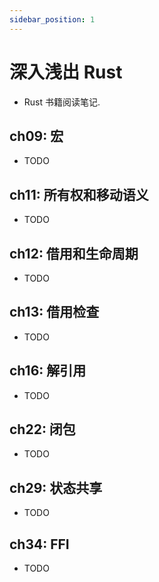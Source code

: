 ```yaml
---
sidebar_position: 1
---
```



# 深入浅出 Rust



- Rust 书籍阅读笔记.


## ch09: 宏

- TODO

## ch11: 所有权和移动语义

- TODO


## ch12: 借用和生命周期

- TODO


## ch13: 借用检查

- TODO


## ch16: 解引用

- TODO

## ch22: 闭包

- TODO

## ch29: 状态共享

- TODO


## ch34: FFI

- TODO